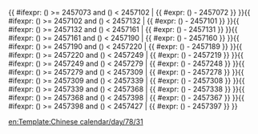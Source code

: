 <includeonly>{{ #ifexpr: ({{{1}}}) >= 2457073 and ({{{1}}}) < 2457102 | {{ #expr: ({{{1}}}) - 2457072 }} }}{{ #ifexpr: ({{{1}}}) >= 2457102 and ({{{1}}}) < 2457132 | {{ #expr: ({{{1}}}) - 2457101 }} }}{{ #ifexpr: ({{{1}}}) >= 2457132 and ({{{1}}}) < 2457161 | {{ #expr: ({{{1}}}) - 2457131 }} }}{{ #ifexpr: ({{{1}}}) >= 2457161 and ({{{1}}}) < 2457190 | {{ #expr: ({{{1}}}) - 2457160 }} }}{{ #ifexpr: ({{{1}}}) >= 2457190 and ({{{1}}}) < 2457220 | {{ #expr: ({{{1}}}) - 2457189 }} }}{{ #ifexpr: ({{{1}}}) >= 2457220 and ({{{1}}}) < 2457249 | {{ #expr: ({{{1}}}) - 2457219 }} }}{{ #ifexpr: ({{{1}}}) >= 2457249 and ({{{1}}}) < 2457279 | {{ #expr: ({{{1}}}) - 2457248 }} }}{{ #ifexpr: ({{{1}}}) >= 2457279 and ({{{1}}}) < 2457309 | {{ #expr: ({{{1}}}) - 2457278 }} }}{{ #ifexpr: ({{{1}}}) >= 2457309 and ({{{1}}}) < 2457339 | {{ #expr: ({{{1}}}) - 2457308 }} }}{{ #ifexpr: ({{{1}}}) >= 2457339 and ({{{1}}}) < 2457368 | {{ #expr: ({{{1}}}) - 2457338 }} }}{{ #ifexpr: ({{{1}}}) >= 2457368 and ({{{1}}}) < 2457398 | {{ #expr: ({{{1}}}) - 2457367 }} }}{{ #ifexpr: ({{{1}}}) >= 2457398 and ({{{1}}}) < 2457427 | {{ #expr: ({{{1}}}) - 2457397 }} }}</includeonly><noinclude>{{Chinese calendar/doc}}

[[Category:農曆模板|{{PAGENAME}}]]

[[en:Template:Chinese calendar/day/78/31]]
</noinclude>